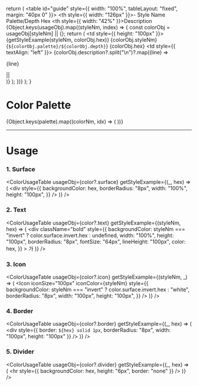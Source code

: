 
  return (
    <table id="guide" style={{ width: "100%", tableLayout: "fixed", margin: "40px 0" }}>
      <thead>
        <tr>
          <th style={{ width: "126px" }}>-</th>
          <th>Style Name</th>
          <th>Palette/Depth</th>
          <th>Hex</th>
          <th style={{ width: "42%" }}>Description</th>
        </tr>
      </thead>
      <tbody>
        {Object.keys(usageObj).map((styleNm, index) => {
          const colorObj = usageObj[styleNm] || {};
          return (
            <tr key={index}>
              <td style={{ height: "100px" }}>{getStyleExample(styleNm, colorObj.hex)}</td>
              <td className="bold">{colorObj.styleNm}</td>
              <td>{`${colorObj.palette}/${colorObj.depth}`}</td>
              <td>{colorObj.hex}</td>
              <td style={{ textAlign: "left" }}>
                {colorObj.description?.split("\n")?.map((line) => <p>{line}</p> || <br />)}
              </td>
            </tr>
          );
        })}
      </tbody>
    </table>
  );
}

<Meta title="Design System/Foundation/Color" />

# Color Palette

<ColorPalette>
  {Object.keys(palette).map((colorNm, idx) => (
    <ColorItem
      key={idx}
      title={colorNm}
      subtitle={`palette.${colorNm}`}
      colors={palette[colorNm]}
    />
  ))}
</ColorPalette>

<hr />

# Usage

### 1. Surface

<ColorUsageTable
  usageObj={color?.surface}
  getStyleExample={(_, hex) => (
    <div
      style={{
        backgroundColor: hex,
        borderRadius: "8px",
        width: "100%",
        height: "100px",
      }}
    />
  )}
/>

### 2. Text

<ColorUsageTable
  usageObj={color?.text}
  getStyleExample={(styleNm, hex) => (
    <div
      className="bold"
      style={{
        backgroundColor: styleNm === "invert" ? color.surface.invert.hex : undefined,
        width: "100%",
        height: "100px",
        borderRadius: "8px",
        fontSize: "64px",
        lineHeight: "100px",
        color: hex,
      }}
    >
      가
    </div>
  )}
/>

### 3. Icon

<ColorUsageTable
  usageObj={color?.icon}
  getStyleExample={(styleNm, _) => (
    <Icon
      iconSize="100px"
      iconColor={styleNm}
      style={{
        backgroundColor: styleNm === "invert" ? color.surface.invert.hex : "white",
        borderRadius: "8px",
        width: "100px",
        height: "100px",
      }}
    />
  )}
/>

### 4. Border

<ColorUsageTable
  usageObj={color?.border}
  getStyleExample={(_, hex) => (
    <div
      style={{ border: `${hex} solid 1px`, borderRadius: "8px", width: "100px", height: "100px" }}
    />
  )}
/>

### 5. Divider

<ColorUsageTable
  usageObj={color?.divider}
  getStyleExample={(_, hex) => (
    <hr style={{ backgroundColor: hex, height: "6px", border: "none" }} />
  )}
/>
